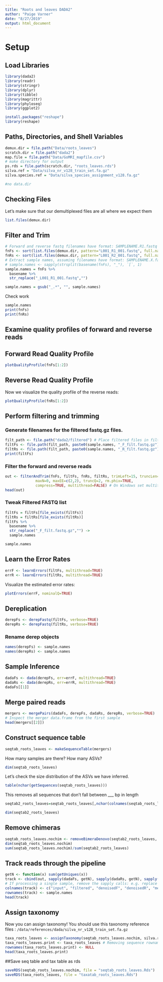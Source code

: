 ```yaml
---
title: "Roots and leaves DADA2"
author: "Paige Varner"
date: "8/27/2019"
output: html_document
---
```





# Setup
## Load Libraries
```r
library(dada2)
library(readr)
library(stringr)
library(dplyr)
library(tibble)
library(magrittr)
library(phyloseq)
library(ggplot2)

install.packages("reshape")
library(reshape)
```



## Paths, Directories, and Shell Variables

```r
demux.dir = file.path("Data/roots_leaves")
scratch.dir = file.path("dada2")
map.file = file.path("Data/GoMRI_mapfile.csv")
# make directory for output
ps.rds = file.path(scratch.dir, "roots_leaves.rds")
silva.ref = "Data/silva_nr_v128_train_set.fa.gz"
silva.species.ref = "Data/silva_species_assignment_v128.fa.gz"

#no data.dir
```



## Checking Files 
Let's make sure that our demultiplexed files are all where we expect them

```r
list.files(demux.dir)
```



## Filter and Trim

```r
# Forward and reverse fastq filenames have format: SAMPLENAME.R1.fastq and SAMPLENAME.R2.fastq
fnFs <- sort(list.files(demux.dir, pattern="L001_R1_001.fastq", full.names = TRUE))
fnRs <- sort(list.files(demux.dir, pattern="L001_R2_001.fastq", full.names = TRUE))
# Extract sample names, assuming filenames have format: SAMPLENAME.X.fastq, where X is reverse or forward
# sample.names <- sapply(strsplit(basename(fnFs), "_"), `[`, 1)
sample.names = fnFs %>% 
  basename %>%
  str_replace("_L001_R1_001.fastq","") 

sample.names = gsub("_.*", "", sample.names)
```


Check work
```r
sample.names
print(fnFs)
print(fnRs)
```


## Examine quality profiles of forward and reverse reads

## Forward Read Quality Profile
```r
plotQualityProfile(fnFs[1:2])
```


## Reverse Read Quality Profile
Now we visualize the quality profile of the reverse reads:
```r
plotQualityProfile(fnRs[1:2])
```



## Perform filtering and trimming

### Generate filenames for the filtered fastq.gz files.

```r
filt_path <- file.path("dada2/filtered") # Place filtered files in filtered/ subdirectory
filtFs <- file.path(filt_path, paste0(sample.names, "_F_filt.fastq.gz"))
filtRs <- file.path(filt_path, paste0(sample.names, "_R_filt.fastq.gz"))
print(filtFs)
```


### Filter the forward and reverse reads

```r
out <- filterAndTrim(fnFs, filtFs, fnRs, filtRs, trimLeft=15, truncLen=c(240,160),
              maxN=0, maxEE=c(2,2), truncQ=2, rm.phix=TRUE,
              compress=TRUE, multithread=FALSE) # On Windows set multithread=FALSE
head(out)
```



### Tweak Filtered FASTQ list

```r
filtFs = filtFs[file_exists(filtFs)]
filtRs = filtRs[file_exists(filtRs)]
filtFs %>% 
  basename %>%
  str_replace("_F_filt.fastq.gz","") ->
  sample.names

sample.names
```



## Learn the Error Rates

```r
errF <- learnErrors(filtFs, multithread=TRUE)
errR <- learnErrors(filtRs, multithread=TRUE)
```

Visualize the estimated error rates:
```r
plotErrors(errF, nominalQ=TRUE)
```

 

## Dereplication

```r
derepFs <- derepFastq(filtFs, verbose=TRUE)
derepRs <- derepFastq(filtRs, verbose=TRUE)
```

### Rename derep objects

```r
names(derepFs) <- sample.names
names(derepRs) <- sample.names
```



## Sample Inference

```r
dadaFs <- dada(derepFs, err=errF, multithread=TRUE)
dadaRs <- dada(derepRs, err=errR, multithread=TRUE)
dadaFs[[1]]
```


## Merge paired reads

```r
mergers <- mergePairs(dadaFs, derepFs, dadaRs, derepRs, verbose=TRUE)
# Inspect the merger data.frame from the first sample
head(mergers[[2]])
```



## Construct sequence table

```r
seqtab_roots_leaves <- makeSequenceTable(mergers)
```

How many samples are there?  How many ASVs?
```r
dim(seqtab_roots_leaves)
```

Let's check the size distribution of the ASVs we have inferred. 
```r
table(nchar(getSequences(seqtab_roots_leaves)))
```

This removes all sequences that don't fall between ___ bp in length
```r
seqtab2_roots_leaves=seqtab_roots_leaves[,nchar(colnames(seqtab_roots_leaves)) %in% seq(276,295)]
```

```r
dim(seqtab2_roots_leaves)
```



## Remove chimeras

```r
seqtab_roots_leaves.nochim <- removeBimeraDenovo(seqtab2_roots_leaves, method="consensus", multithread=TRUE, verbose=TRUE)
dim(seqtab_roots_leaves.nochim)
sum(seqtab_roots_leaves.nochim)/sum(seqtab2_roots_leaves)
```


## Track reads through the pipeline

```r
getN <- function(x) sum(getUniques(x))
track <- cbind(out, sapply(dadaFs, getN), sapply(dadaRs, getN), sapply(mergers, getN), rowSums(seqtab_roots_leaves.nochim))
# If processing a single sample, remove the sapply calls: e.g. replace sapply(dadaFs, getN) with getN(dadaFs)
colnames(track) <- c("input", "filtered", "denoisedF", "denoisedR", "merged", "nonchim")
rownames(track) <- sample.names
head(track)
```


## Assign taxonomy

Now you can assign taxonomy!  You should use this taxonomy reference files : `/data/references/dada/silva_nr_v128_train_set.fa.gz`

```r
taxa_roots_leaves <- assignTaxonomy(seqtab_roots_leaves.nochim, silva.ref, multithread=TRUE)
taxa_roots_leaves.print <- taxa_roots_leaves # Removing sequence rownames for display only
rownames(taxa_roots_leaves.print) <- NULL
head(taxa_roots_leaves.print)
```


##Save seq table and tax table as rds
```r
saveRDS(seqtab_roots_leaves.nochim, file = "seqtab_roots_leaves.Rds")
saveRDS(taxa_roots_leaves, file = "taxatab_roots_leaves.Rds")
```























